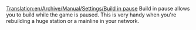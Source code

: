 [[Translation:en/Archive/Manual/Settings/Build in pause]]
Build in pause allows you to build while the game is paused. This is very handy when you're rebuilding a huge station or a mainline in your network.
